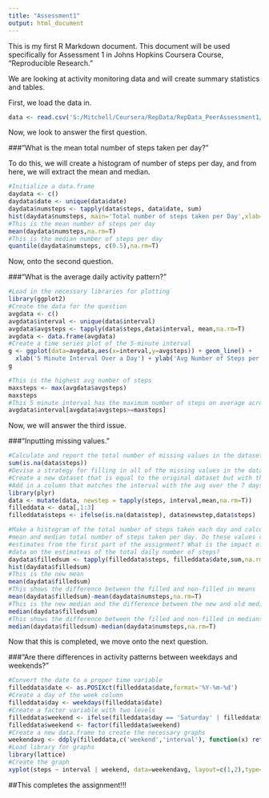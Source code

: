 ```yaml
---
title: "Assessment1"
output: html_document
---
```


This is my first R Markdown document. This document will be used specifically for Assessment
1 in Johns Hopkins Coursera Course, "Reproducible Research."

We are looking at activity monitoring data and will create summary statistics and tables.

First, we load the data in.

```r
data <- read.csv('S:/Mitchell/Coursera/RepData/RepData_PeerAssessment1/activity.csv')
```

Now, we look to answer the first question. 

###"What is the mean total number of steps taken per day?"

To do this, we will create a histogram of number of steps per day, and from here,
we will extract the mean and median.
```r
#Initialize a data.frame
daydata <- c()
daydata$date <- unique(data$date)
daydata$numsteps <- tapply(data$steps, data$date, sum)
hist(daydata$numsteps, main='Total number of steps taken per Day',xlab='Total number of steps')
#This is the mean number of steps per day
mean(daydata$numsteps,na.rm=T)
#This is the median number of steps per day
quantile(daydata$numsteps, c(0.5),na.rm=T)
```

Now, onto the second question. 

###"What is the average daily activity pattern?"

```r
#Load in the necessary libraries for plotting
library(ggplot2)
#Create the data for the question
avgdata <- c()
avgdata$interval <- unique(data$interval)
avgdata$avgsteps <- tapply(data$steps,data$interval, mean,na.rm=T)
avgdata <- data.frame(avgdata)
#Create a time series plot of the 5-minute interval
g <- ggplot(data=avgdata,aes(x=interval,y=avgsteps)) + geom_line() +
  xlab('5 Minute Interval Over a Day') + ylab('Avg Number of Steps per Interval')
g

#This is the highest avg number of steps
maxsteps <- max(avgdata$avgsteps)
maxsteps
#This 5 minute interval has the maximum number of steps on average across all days.
avgdata$interval[avgdata$avgsteps>=maxsteps]
```



Now, we will answer the third issue.

###"Inputting missing values."

```r
#Calculate and report the total number of missing values in the dataset
sum(is.na(data$steps))
#Devise a strategy for filling in all of the missing values in the dataset.
#Create a new dataset that is equal to the original dataset but with the missing data filled in.
#Add in a column that matches the interval with the avg over the 7 days
library(plyr)
data <- mutate(data, newstep = tapply(steps, interval,mean,na.rm=T))
filleddata <- data[,1:3]
filleddata$steps <- ifelse(is.na(data$step), data$newstep,data$steps)

#Make a histogram of the total number of steps taken each day and calculate and report the
#mean and median total number of steps taken per day. Do these values differ from the
#estimates from the first part of the assignment? What is the impact of imputing missing
#data on the estimateas of the total daily number of steps?
daydata$filledsum <- tapply(filleddata$steps, filleddata$date,sum,na.rm=T)
hist(daydata$filledsum)
#This is the new mean
mean(daydata$filledsum)
#This shows the difference between the filled and non-filled in means
mean(daydata$filledsum)-mean(daydata$numsteps,na.rm=T)
#This is the new median and the difference between the new and old median
median(daydata$filledsum)
#This shows the difference between the filled and non-filled in medians
median(daydata$filledsum)-median(daydata$numsteps,na.rm=T)
```

Now that this is completed, we move onto the next question.

###"Are there differences in activity patterns between weekdays and weekends?"

```r
#Convert the date to a proper time variable
filleddata$date <- as.POSIXct(filleddata$date,format='%Y-%m-%d')
#Create a day of the week column
filleddata$day <- weekdays(filleddata$date)
#Create a factor variable with two levels
filleddata$weekend <- ifelse(filleddata$day == 'Saturday' | filleddata$day== 'Sunday','weekend','weekday')
filleddata$weekend <- factor(filleddata$weekend)
#Create a new data.frame to create the necessary graphs
weekendavg <- ddply(filleddata,c('weekend','interval'), function(x) return(c(steps=mean(x$steps))))
#Load library for graphs
library(lattice)
#Create the graph
xyplot(steps ~ interval | weekend, data=weekendavg, layout=c(1,2),type='l')
```

##This completes the assignment!!!

